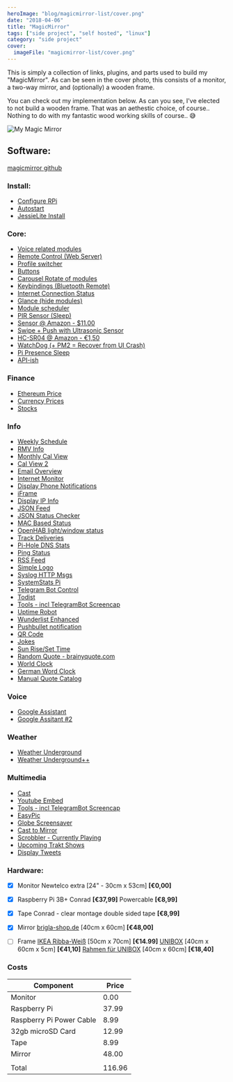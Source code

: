 ```yaml
---
heroImage: "blog/magicmirror-list/cover.png"
date: "2018-04-06"
title: "MagicMirror"
tags: ["side project", "self hosted", "linux"]
category: "side project"
cover:
  imageFile: "magicmirror-list/cover.png"
---
```


This is simply a collection of links, plugins, and parts used to build my "MagicMirror". As can be seen in the cover photo, this consists of a monitor, a two-way mirror, and (optionally) a wooden frame.

You can check out my implementation below. As can you see, I've elected to not build a wooden frame. That was an aethestic choice, of course.. Nothing to do with my fantastic wood working skills of course.. 😅

![My Magic Mirror](/assets/blog/magicmirror-list/cover.jpg)

## Software:

[magicmirror github](https://magicmirror.builders/)

### Install:

- [Configure RPi](https://github.com/MichMich/MagicMirror/wiki/configuring-the-raspberry-pi)
- [Autostart](https://github.com/MichMich/MagicMirror/wiki/auto-starting-magicmirror)
- [JessieLite Install](https://github.com/MichMich/MagicMirror/wiki/jessie-lite-installation-guide)

### Core:

- [Voice related modules](https://github.com/MichMich/MagicMirror/wiki/Voice-Related-Modules)
- [Remote Control (Web Server)](https://forum.magicmirror.builders/topic/735/remote-control-shutdown-configure-and-update-your-magicmirror)
- [Profile switcher](https://forum.magicmirror.builders/topic/1402/mmm-profileswitcher-a-profile-user-layout-switching-module)
- [Buttons](https://forum.magicmirror.builders/topic/1402/mmm-profileswitcher-a-profile-user-layout-switching-module)
- [Carousel Rotate of modules](https://github.com/shbatm/MMM-Carousel)
- [Keybindings (Bluetooth Remote)](https://github.com/shbatm/MMM-KeyBindings)
- [Internet Connection Status](https://github.com/sheyabernstein/MMM-connection-status)
- [Glance (hide modules)](https://github.com/eouia/MMM-Glance)
- [Module scheduler](https://github.com/ianperrin/MMM-ModuleScheduler)
- [PIR Sensor (Sleep)](https://github.com/paviro/MMM-PIR-Sensor)
- [Sensor @ Amazon - \$11.00](https://www.amazon.com/2013newestseller-HC-SR501-Pyroelectric-Infrared-Detector/dp/B00FDPO9B8)
- [Swipe + Push with Ultrasonic Sensor](https://github.com/mochman/MMM-Swipe)
- [HC-SR04 @ Amazon - €1,50](https://www.amazon.de/HC-SR04-Entfernung-Messumformer-Ultraschall-Modul-Arduino/dp/B00BIZQWYE)
- [WatchDog (+ PM2 = Recover from UI Crash)](https://github.com/MichMich/MMM-WatchDog)
- [Pi Presence Sleep](https://github.com/RpDp-git/PiDisplaySleep)
- [API-ish](https://github.com/juzim/MMM-Api)

### Finance

- [Ethereum Price](https://github.com/ianperrin/MMM-ModuleScheduler)
- [Currency Prices](https://github.com/mykle1/MMM-LICE)
- [Stocks](https://github.com/hakanmhmd/MMM-Stock)

### Info

- [Weekly Schedule](https://github.com/pinsdorf/MMM-WeeklySchedule)
- [RMV Info](https://github.com/Com-Lum/MMM-RMV)
- [Monthly Cal View](https://github.com/KirAsh4/calendar_monthly/)
- [Cal View 2](https://github.com/jclarke0000/MMM-MyCalendar)
- [Email Overview](https://github.com/ronny3050/email-mirror)
- [Internet Monitor](https://github.com/ronny3050/internet-monitor)
- [Display Phone Notifications](https://github.com/maliciousbanjo/PushBulletNotes)
- [iFrame](https://github.com/alberttwong/MMM-iFrame)
- [Display IP Info](https://github.com/fewieden/MMM-ip)
- [JSON Feed](https://github.com/amcolash/MMM-json-feed)
- [JSON Status Checker](https://github.com/shbatm/MMM-JSONStatusChecker)
- [MAC Based Status](https://github.com/ianperrin/MMM-NetworkScanner)
- [OpenHAB light/window status](https://github.com/paphko/mmm-openhabfloorplan)
- [Track Deliveries](https://github.com/martinkooij/MMM-Parcel)
- [Pi-Hole DNS Stats](https://github.com/sheyabernstein/MMM-pihole-stats)
- [Ping Status](https://github.com/fewieden/MMM-ping)
- [RSS Feed](https://github.com/maxenxe/MMM-RSS-FEED)
- [Simple Logo](https://github.com/frdteknikelektro/MMM-SimpleLogo)
- [Syslog HTTP Msgs](https://github.com/paviro/MMM-syslog)
- [SystemStats Pi](https://github.com/BenRoe/MMM-SystemStats)
- [Telegram Bot Control](https://github.com/eouia/MMM-TelegramBot)
- [Todist](https://github.com/cbrooker/MMM-Todoist)
- [Tools - incl TelegramBot Screencap](https://github.com/eouia/MMM-Tools)
- [Uptime Robot](https://github.com/mrVragec/MMM-uptimerobot)
- [Wunderlist Enhanced](https://github.com/funsocietyirc/MMM-Wunderlist-Enhanced)
- [Pushbullet notification](https://github.com/ronny3050/phone-notification-mirror)
- [QR Code](https://github.com/MarinescuEvghenii/MMM-QRCode)
- [Jokes](https://github.com/pvyParts/MMM-jokes)
- [Sun Rise/Set Time](https://github.com/mykle1/MMM-SunRiseSet)
- [Random Quote - brainyquote.com](https://github.com/KirAsh4/random_quotes/)
- [World Clock](https://github.com/eouia/worldclock)
- [German Word Clock](https://github.com/alexBeuth/MMM-germanwordclock)
- [Manual Quote Catalog](https://github.com/salpar/MagicMirror-QuoteCatalog/)

### Voice

- [Google Assistant](https://github.com/eouia/MMM-Assistant)
- [Google Assitant #2](https://github.com/gauravsacc/MMM-GoogleAssistant)

### Weather

- [Weather Underground](https://github.com/MattLugar/wuforecast)
- [Weather Underground++](https://github.com/RedNax67/MMM-WunderGround)

### Multimedia

- [Cast](https://github.com/flo80/MMM-chromecast)
- [Youtube Embed](https://github.com/nitpum/MMM-EmbedYoutube)
- [Tools - incl TelegramBot Screencap](https://github.com/eouia/MMM-Tools)
- [EasyPic](https://github.com/mykle1/MMM-EasyPix)
- [Globe Screensaver](https://github.com/LukeSkywalker92/MMM-Globe)
- [Cast to Mirror](https://github.com/kevinatown/MMM-Screencast)
- [Scrobbler - Currently Playing](https://github.com/PtrBld/MMM-Scrobbler)
- [Upcoming Trakt Shows](https://github.com/Kiina/MMM-trakt)
- [Display Tweets](https://github.com/AdamMoses-GitHub/MMM-TweetsByTimelineOrList)

### Hardware:

- [x] Monitor
      Newtelco extra [24" - 30cm x 53cm] **[€0,00]**

- [x] Raspberry Pi 3B+
      Conrad **[€37,99]**
      Powercable **[€8,99]**

- [x] Tape
      Conrad - clear montage double sided tape **[€8,99]**

- [x] Mirror
      [brigla-shop.de](http://brigla-shop.de/spionspiegel-334.html) [40cm x 60cm] **[€48,00]**

- [ ] Frame
      [IKEA Ribba-Weiß](https://www.ikea.com/de/de/catalog/products/00268876/) [50cm x 70cm] **[€14.99]**
      [UNIBOX](https://www.allesrahmen.de/ergaenzungsset-unibox-40x60weiss4.html?cnid=5020000) [40cm x 60cm x 5cm] **[€41,10]**
      [Rahmen für UNIBOX](https://www.allesrahmen.de/holzrahmen-avignon-40x60natur4.html?cnid=5045000) [40cm x 60cm] **[€18,40]**

### Costs

| Component                | Price  |
| ------------------------ | ------ |
| Monitor                  | 0.00   |
| Raspberry Pi             | 37.99  |
| Raspberry Pi Power Cable | 8.99   |
| 32gb microSD Card        | 12.99  |
| Tape                     | 8.99   |
| Mirror                   | 48.00  |
|                          |        |
| Total                    | 116.96 |
